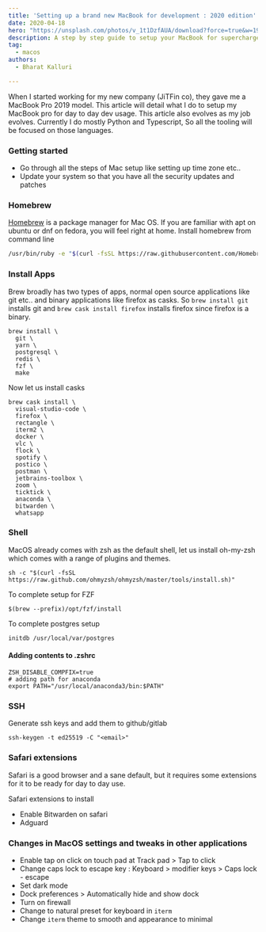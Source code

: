 ```yaml
---
title: 'Setting up a brand new MacBook for development : 2020 edition'
date: 2020-04-18
hero: "https://unsplash.com/photos/v_1t1DzfAUA/download?force=true&w=1920"
description: A step by step guide to setup your MacBook for supercharged python development
tag:
  - macos
authors:
  - Bharat Kalluri

---
```

When I started working for my new company (JiTFin co), they gave me a MacBook Pro 2019 model. This article will detail what I do to setup my MacBook pro for day to day dev usage.
This article also evolves as my job evolves. Currently I do mostly Python and Typescript, So all the tooling will be focused on those languages.

### Getting started

* Go through all the steps of Mac setup like setting up time zone etc..
* Update your system so that you have all the security updates and patches

### Homebrew

[Homebrew](https://brew.sh/) is a package manager for Mac OS. If you are familiar with apt on ubuntu or dnf on fedora, you will feel right at home. Install homebrew from command line

```bash
/usr/bin/ruby -e "$(curl -fsSL https://raw.githubusercontent.com/Homebrew/install/master/install)"
```

### Install Apps

Brew broadly has two types of apps, normal open source applications like git etc.. and binary applications like firefox as casks. So `brew install git` installs git and `brew cask install firefox` installs firefox since firefox is a binary.

```shell
brew install \
  git \
  yarn \
  postgresql \
  redis \
  fzf \
  make
```

Now let us install casks

```shell
brew cask install \
  visual-studio-code \
  firefox \
  rectangle \
  iterm2 \
  docker \
  vlc \
  flock \
  spotify \
  postico \
  postman \
  jetbrains-toolbox \
  zoom \
  ticktick \
  anaconda \
  bitwarden \
  whatsapp
```

### Shell

MacOS already comes with zsh as the default shell, let us install oh-my-zsh which comes with a range of plugins and themes.

```shell
sh -c "$(curl -fsSL https://raw.github.com/ohmyzsh/ohmyzsh/master/tools/install.sh)"
```

To complete setup for FZF

    $(brew --prefix)/opt/fzf/install

To complete postgres setup

    initdb /usr/local/var/postgres

#### Adding contents to .zshrc

```shell
ZSH_DISABLE_COMPFIX=true
# adding path for anaconda
export PATH="/usr/local/anaconda3/bin:$PATH"
```

### SSH

Generate ssh keys and add them to github/gitlab

```shell
ssh-keygen -t ed25519 -C "<email>"
```

### Safari extensions

Safari is a good browser and a sane default, but it requires some extensions for it to be ready for day to day use.

Safari extensions to install

* Enable Bitwarden on safari
* Adguard

### Changes in MacOS settings and tweaks in other applications

* Enable tap on click on touch pad at Track pad > Tap to click
* Change caps lock to escape key : Keyboard > modifier keys > Caps lock - escape
* Set dark mode
* Dock preferences > Automatically hide and show dock
* Turn on firewall
* Change to natural preset for keyboard in `iterm`
* Change `iterm` theme to smooth and appearance to minimal
